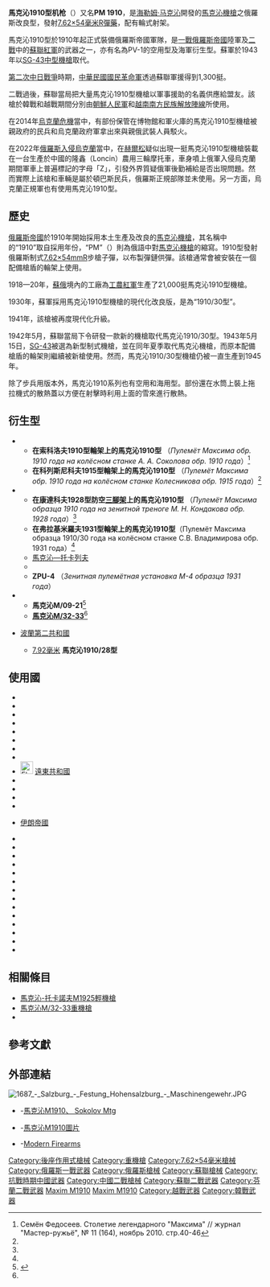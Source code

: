{{noteTA
|G1=軍事
|G2=長度單位
|G3=Firearms
}}
{{Infobox Weapon
|is_ranged=yes
|image=File:Maxim Maschinengewehr 1910.jpg
|image_size=300px
|caption=
|name= 馬克沁1910型重机枪<br />
|type=[[重機槍|重機槍]]
|origin={{flag|Russian Empire}}、{{flag|USSR}}
|design_date=1909—1910年
|production_date=1910—1939年<br>1941—1945年
|service=1910—1943年（俄羅斯／蘇聯）
|used_by=見[[#使用國|使用國]]
|wars=[[民國軍閥|民國軍閥]]戰爭<br/>[[一戰|一戰]]<br/>[[1917年俄國革命|1917年俄國革命]]<br/>[[俄國內戰|俄國內戰]]<br/>[[芬蘭內戰|芬蘭內戰]]<br/>[[愛沙尼亞獨立戰爭|愛沙尼亞獨立戰爭]]<br/>[[土耳其獨立戰爭|土耳其獨立戰爭]]<br/>[[中東路事件|中東路事件]]<br/>[[蘇聯入侵新疆|蘇聯入侵新疆]]<br/>[[西班牙內戰|西班牙內戰]]<br/>[[波蘇戰爭|波蘇戰爭]]<br/>[[第二次中日戰爭|第二次中日戰爭]]<br/>[[日蘇國界戰爭|日蘇國界戰爭]]<br/>[[冬季戰爭|冬季戰爭]]<br/>[[二戰|二戰]]<br/>[[繼續戰爭|繼續戰爭]]<br/>[[德蘇戰爭|德蘇戰爭]]<br/>[[國共內戰|國共內戰]]<br/>[[韓戰|韓戰]]<br/>[[越戰|越戰]]<br/>[[敘利亞內戰|敘利亞內戰]]<br/>[[頓巴斯戰爭|頓巴斯戰爭]]<br/>[[2022年俄羅斯入侵烏克蘭|2022年俄羅斯入侵烏克蘭]]
|caliber=7.62毫米
|part_length=721毫米
|cartridge=[[7.62×54mmR|7.62×54毫米R]]
|feed=250發布製[[彈鏈|彈鏈]]
|action=[[後座作用|後座作用]]、肘節式閉鎖
|mode=[[自動火器|全自動]]
|rate= 600發／分鐘
|velocity= 740米／秒（2,427.2尺／秒）
|weight= 62.66公斤
|length= 1067毫米
|variants= 見衍生型
|number= 至少176,000挺
}}
'''馬克沁1910型机枪'''（{{lang|ru|Пулемёт Максима образца 1910 года}}）又名'''PM 1910'''，是[[海勒姆·马克沁|海勒姆·马克沁]]開發的[[馬克沁機槍|馬克沁機槍]]之俄羅斯改良型，發射[[7.62×54mmR|7.62×54毫米R]][[彈藥|彈藥]]，配有輪式射架。

馬克沁1910型於1910年起正式裝備俄羅斯帝國軍隊，是[[一戰|一戰]][[俄羅斯帝國|俄羅斯帝國]]陸軍及[[二戰|二戰]]中的[[蘇聯紅軍|蘇聯紅軍]]的武器之一，亦有名為PV-1的空用型及海軍衍生型。蘇軍於1943年以[[SG-43中型機槍|SG-43中型機槍]]取代。

[[第二次中日戰爭|第二次中日戰爭]]時期，[[中華民國|中華民國]][[國民革命軍|國民革命軍]]透過蘇聯軍援得到1,300挺。

二戰過後，蘇聯當局把大量馬克沁1910型機槍以軍事援助的名義供應給盟友。該槍於韓戰和越戰期間分別由[[朝鮮人民軍|朝鮮人民軍]]和[[越南南方民族解放陣線|越南南方民族解放陣線]]所使用。

在2014年[[烏克蘭危機|烏克蘭危機]]當中，有部份保管在博物館和軍火庫的馬克沁1910型機槍被親政府的民兵和烏克蘭政府軍拿出來與親俄武裝人員駁火。

在2022年[[俄羅斯入侵烏克蘭|俄羅斯入侵烏克蘭]]當中，在[[赫爾松|赫爾松]]疑似出現一挺馬克沁1910型機槍裝載在一台生產於中國的隆鑫（Loncin）農用三輪摩托車，車身噴上俄軍入侵烏克蘭期間軍車上普遍標記的字母「Z」，引發外界質疑俄軍後勤補給是否出現問題。然而實際上該槍和車輛是屬於頓巴斯民兵，俄羅斯正規部隊並未使用。另一方面，烏克蘭正規軍也有使用馬克沁1910型。

==歷史==
[[俄羅斯帝國|俄羅斯帝國]]於1910年開始採用本土生產及改良的[[馬克沁機槍|馬克沁機槍]]，其名稱中的“1910”取自採用年份，“PM”（{{lang-ru|ПМ}}）則為俄語中對[[馬克沁機槍|馬克沁機槍]]的縮寫。1910型發射俄羅斯制式[[7.62×54mmR|7.62×54mmR]]步槍子彈，以布製彈鏈供彈。該槍通常會被安裝在一個配備槍盾的輪架上使用。

1918—20年，[[蘇維埃俄國|蘇俄]]境內的工廠為[[蘇聯紅軍|工農紅軍]]生產了21,000挺馬克沁1910型機槍。

1930年，蘇軍採用馬克沁1910型機槍的現代化改良版，是為“1910/30型”。

1941年，該槍被再度現代化升級。

1942年5月，蘇聯當局下令研發一款新的機槍取代馬克沁1910/30型。1943年5月15日，[[SG-43中型機槍|SG-43]]被選為新型制式機槍，並在同年夏季取代馬克沁機槍，而原本配備槍盾的輪架則繼續被新槍使用。然而，馬克沁1910/30型機槍仍被一直生產到1945年。

除了步兵用版本外，馬克沁1910系列也有空用和海用型。部份還在水筒上裝上拖拉機式的散熱蓋以方便在射擊時利用上面的雪來進行散熱。

==衍生型==
*{{flag|Russian Empire}}
**'''在索科洛夫1910型輪架上的馬克沁1910型 ''' （''Пулемёт Максима обр. 1910 года на колёсном станке А. А. Соколова обр. 1910 года''）<ref name=autogenerated1>Семён Федосеев. Столетие легендарного "Максима" // журнал "Мастер-ружьё", № 11 (164), ноябрь 2010. стр.40-46</ref>
**'''在科列斯尼科夫1915型輪架上的馬克沁1910型''' （''Пулемёт Максима обр. 1910 года на колёсном станке Колесникова обр. 1915 года''）<ref name=autogenerated1 />
*{{flag|Soviet Union}}
** '''在康達科夫1928型防空[[三腳架|三腳架]]上的馬克沁1910型''' （''Пулемёт Максима образца 1910 года на зенитной треноге М. Н. Кондакова обр. 1928 года''）<ref name=autogenerated1 />
**'''在弗拉基米羅夫1931型輪架上的馬克沁1910型'''（Пулемёт Максима образца 1910/30 года на колёсном станке С.В. Владимирова обр. 1931 года）<ref name=autogenerated1 />
**[[馬克沁—托卡列夫輕機槍|馬克沁—托卡列夫]]
**{{tsl|en|PV-1 machine gun|PV-1空用機槍}}
**'''ZPU-4''' （''Зенитная пулемётная установка М-4 образца 1931 года''）
*{{flag|Finland}}
**'''馬克沁M/09-21'''<ref name="Finland">{{cite web|url=http://www.mosinnagant.net/finland/finnish_maxims-photos.asp|title=The Finnish Maxims: M09/21 & M32/33|access-date=12 June 2019|website=mosinnagant.net|archive-date=2016-03-19|archive-url=https://web.archive.org/web/20160319093538/http://www.mosinnagant.net/finland/finnish_maxims-photos.asp|dead-url=no}}</ref>
**'''[[馬克沁M/32-33重機槍|馬克沁M/32-33]]'''<ref name="Finland"/>
*{{flagicon|Poland}} [[波蘭第二共和國|波蘭第二共和國]]
** [[7.92×57毫米毛瑟彈|7.92毫米]] '''馬克沁1910/28型'''

== 使用國 ==
* {{flag|Albania}}
* {{flag|Armenia}}
* {{flag|Austria-Hungary}}
* {{flag|Kingdom of Bulgaria}}
* {{flag|ROC}}
* {{flag|PRC}}
* {{flag|Czechoslovakia}}
* {{flag|Estonia}}
* [[File:Flag_of_the_Far_Eastern_Republic.svg|25px]] [[遠東共和國|遠東共和國]]
* {{flag|Finland}}
* {{flag|German Empire}}
* {{flag|Nazi Germany}}
* {{flag|Kingdom of Hungary}}
* {{flagicon|Pahlavi dynasty}} [[巴勒維王朝|伊朗帝國]]
* {{flag|DPK}}
* {{flag|ROK}}
* {{flag|Mongolian People's Republic}}
* {{flag|Second Polish Republic}}
* {{flag|Kingdom of Romania}}
* {{flag|Russian Empire}}
* {{flag|Russian Republic}}
* {{flag|Soviet Russia}}
* {{flag|Soviet Union}}
* {{flag|Spanish Republic}}
* {{flag|Turkey}}
* {{flag|Tuvan People's Republic}}
* {{flag|Ukraine}}
* {{flag|Vietnam}}

== 相關條目 == 
* [[馬克沁-托卡諾夫M1925輕機槍|馬克沁-托卡諾夫M1925輕機槍]]
* [[馬克沁M/32-33重機槍|馬克沁M/32-33重機槍]]
* {{tsl|ru|Тачанка|塔槍卡}}

==參考文獻==
<references/>

== 外部連結 ==
[[File:1687_-_Salzburg_-_Festung_Hohensalzburg_-_Maschinengewehr.JPG|thumb]]
{{Commons|Maxim M1910}}
* {{en icon}}-[https://web.archive.org/web/20080228034202/http://www.thetankmaster.com/english/afv/maxim_1910.asp 馬克沁M1910、 Sokolov Mtg]
* {{en icon}}-[https://web.archive.org/web/20080228034151/http://www.thetankmaster.com/english/afv/maxim1910_01.asp 馬克沁M1910圖片]
* {{en icon}}-[https://web.archive.org/web/20081217150403/http://world.guns.ru/machine/mg56-e.htm Modern Firearms]

{{一戰俄羅斯步兵槍械}}
{{二戰蘇聯步兵槍械}}
{{北伐至抗戰時期中華民國步兵武器裝備}}
{{現代烏克蘭軍隊武器及彈藥}}
[[Category:後座作用式槍械|Category:後座作用式槍械]]
[[Category:重機槍|Category:重機槍]]
[[Category:7.62×54毫米槍械|Category:7.62×54毫米槍械]]
[[Category:俄羅斯一戰武器|Category:俄羅斯一戰武器]]
[[Category:俄羅斯槍械|Category:俄羅斯槍械]]
[[Category:蘇聯槍械|Category:蘇聯槍械]]
[[Category:抗戰時期中國武器|Category:抗戰時期中國武器]]
[[Category:中國二戰槍械|Category:中國二戰槍械]]
[[Category:蘇聯二戰武器|Category:蘇聯二戰武器]]
[[Category:芬蘭二戰武器|Category:芬蘭二戰武器]]
[[Category:一战机枪|Maxim M1910]]
[[Category:二戰機槍|Maxim M1910]]
[[Category:越戰武器|Category:越戰武器]]
[[Category:韓戰武器|Category:韓戰武器]]